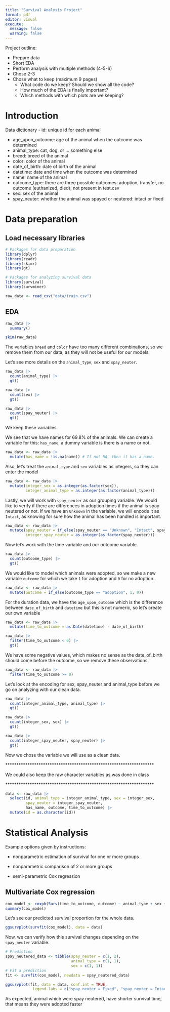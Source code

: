 ```yaml
---
title: "Survival Analysis Project"
format: pdf
editor: visual
execute:
  message: false
  warning: false
---
```


Project outline:

-   Prepare data
-   Short EDA
-   Perform analysis with multiple methods (4-5-6)
-   Chose 2-3
-   Chose what to keep (maximum 9 pages)
    -   What code do we keep? Should we show all the code?
    -   How much of the EDA is finally important?
    -   Which methods with which plots are we keeping?

# Introduction

Data dictionary - id: unique id for each animal

-   age_upon_outcome: age of the animal when the outcome was determined
-   animal_type: cat, dog, or ... something else
-   breed: breed of the animal
-   color: color of the animal
-   date_of_birth: date of birth of the animal
-   datetime: date and time when the outcome was determined
-   name: name of the animal
-   outcome_type: there are three possible outcomes: adoption, transfer, no outcome (euthanized, died); not present in test.csv
-   sex: sex of the animal
-   spay_neuter: whether the animal was spayed or neutered: intact or fixed

# Data preparation

## Load necessary libraries

```r
# Packages for data preparation
library(dplyr)
library(readr)
library(skimr)
library(gt)

# Packages for analyzing survival data
library(survival)
library(survminer)

raw_data <- read_csv("data/train.csv")
```

## EDA

```r
raw_data |> 
  summary()

skim(raw_data)
```

The variables `breed` and `color` have too many different combinations, so we remove them from our data, as they will not be useful for our models.

Let's see more details on the `animal_type`, `sex` and `spay_neuter`.

```r
raw_data |> 
  count(animal_type) |> 
  gt()

raw_data |> 
  count(sex) |> 
  gt()

raw_data |> 
  count(spay_neuter) |> 
  gt()


```

We keep these variables.

We see that we have names for 69.8% of the animals. We can create a variable for this: `has_name`, a dummy variable is there is a name or not.

```r
raw_data <- raw_data |> 
  mutate(has_name = !is.na(name)) # If not NA, then it has a name. 
```

Also, let's treat the `animal_type` and `sex` variables as integers, so they can enter the model

```r
raw_data <- raw_data |> 
  mutate(integer_sex = as.integer(as.factor(sex)),
         integer_animal_type = as.integer(as.factor(animal_type)))
```

Lastly, we will work with `spay_neuter` as our grouping variable. We would like to verify if there are differences in adoption times if the animal is spay neutered or not. If we have an `Unknown` in the variable, we will encode it as `Intact`, as knowing for sure how the animal has been handled is important.

```r
raw_data <- raw_data |> 
  mutate(spay_neuter = if_else(spay_neuter == "Unknown", "Intact", spay_neuter),
         integer_spay_neuter = as.integer(as.factor(spay_neuter)))
```

Now let's work with the time variable and our outcome variable.

```r
raw_data |> 
  count(outcome_type) |> 
  gt()
```

We would like to model which animals were adopted, so we make a new variable `outcome` for which we take `1` for adoption and `0` for no adoption.

```r
raw_data <- raw_data |> 
  mutate(outcome = if_else(outcome_type == "adoption", 1, 0))
```

For the duration data, we have the `age_upon_outcome` which is the difference between `date_of_birth` and `datetime` but this is not numeric, so let's create our own variable

```r
raw_data <- raw_data |> 
  mutate(time_to_outcome = as.Date(datetime) - date_of_birth)
```

```r
raw_data |> 
  filter(time_to_outcome < 0) |> 
  gt()
```

We have some negative values, which makes no sense as the date_of_birth should come before the outcome, so we remove these observations.

```r
raw_data <- raw_data |> 
  filter(time_to_outcome >= 0)
```

Let's look at the encoding for sex, spay_neuter and animal_type before we go on analyzing with our clean data.

```r
raw_data |> 
  count(integer_animal_type, animal_type) |> 
  gt()

raw_data |> 
  count(integer_sex, sex) |> 
  gt()

raw_data |> 
  count(integer_spay_neuter, spay_neuter) |> 
  gt()
```

Now we chose the variable we will use as a clean data.

\*\*\*\*\*\*\*\*\*\*\*\*\*\*\*\*\*\*\*\*\*\*\*\*\*\*\*\*\*\*\*\*\*\*\*\*\*\*\*\*\*\*\*\*\*\*\*\*\*\*\*\*\*\*\*\*\*\*\*\*\*\*\*\*\*\*\*

We could also keep the raw character variables as was done in class

\*\*\*\*\*\*\*\*\*\*\*\*\*\*\*\*\*\*\*\*\*\*\*\*\*\*\*\*\*\*\*\*\*\*\*\*\*\*\*\*\*\*\*\*\*\*\*\*\*\*\*\*\*\*\*\*\*\*\*\*\*\*\*\*\*\*\*

```r
data <- raw_data |> 
  select(id, animal_type = integer_animal_type, sex = integer_sex, 
         spay_neuter = integer_spay_neuter,
         has_name, outcome, time_to_outcome) |> 
  mutate(id = as.character(id))
```

# Statistical Analysis

Example options given by instructions:

-   nonparametric estimation of survival for one or more groups

-   nonparametric comparison of 2 or more groups

-   semi-parametric Cox regression

## Multivariate Cox regression

```r
cox_model <- coxph(Surv(time_to_outcome, outcome) ~ animal_type + sex + spay_neuter, data = data)
summary(cox_model)
```

Let's see our predicted survival proportion for the whole data.

```r
ggsurvplot(survfit(cox_model), data = data)
```

Now, we can verify how this survival changes depending on the `spay_neuter` variable.

```r
# Prediction
spay_neutered_data <- tibble(spay_neuter = c(1, 2), 
                             animal_type = c(1, 1), 
                             sex = c(1, 1))
# Fit a prediction
fit <- survfit(cox_model, newdata = spay_neutered_data)

ggsurvplot(fit, data = data, conf.int = TRUE,
            legend.labs = c("spay_neuter = Fixed", "spay_neuter = Intact")) 
```

As expected, animal which were spay neutered, have shorter survival time, that means they were adopted faster
